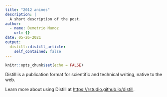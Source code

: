 ```yaml
---
title: "2012 animes"
description: |
  A short description of the post.
author:
  - name: Demetrio Munoz
    url: {}
date: 05-26-2021
output:
  distill::distill_article:
    self_contained: false
---
```



```r
knitr::opts_chunk$set(echo = FALSE)
```

Distill is a publication format for scientific and technical writing, native to the web.

Learn more about using Distill at <https://rstudio.github.io/distill>.


